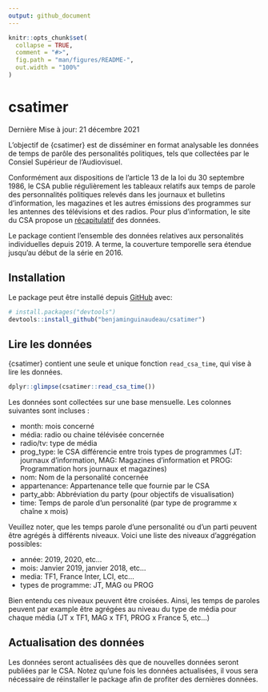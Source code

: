 ```yaml
---
output: github_document
---
```


<!-- README.md is generated from README.Rmd. Please edit that file -->

```r
knitr::opts_chunk$set(
  collapse = TRUE,
  comment = "#>",
  fig.path = "man/figures/README-",
  out.width = "100%"
)

```

# csatimer

<!-- badges: start -->
<!-- badges: end -->

Dernière Mise à jour: 21 décembre 2021

L'objectif de {csatimer} est de disséminer en format analysable les données de temps de parôle des personalités politiques, tels que collectées par le Consiel Supérieur de l'Audiovisuel. 

Conformément aux dispositions de l’article 13 de la loi du 30 septembre 1986, le CSA publie régulièrement les tableaux relatifs aux temps de parole des personnalités politiques relevés dans les journaux et bulletins d’information, les magazines et les autres émissions des programmes sur les antennes des télévisions et des radios. Pour plus d'information, le site du CSA propose un [récapitulatif](https://www.csa.fr/csapluralisme/tableau) des données. 

Le package contient l'ensemble des données relatives aux personalités individuelles depuis 2019. A terme, la couverture temporelle sera étendue jusqu'au début de la série en 2016.

## Installation

Le package peut être installé depuis [GitHub](https://github.com/) avec:

``` r
# install.packages("devtools")
devtools::install_github("benjaminguinaudeau/csatimer")
```

## Lire les données

{csatimer} contient une seule et unique fonction `read_csa_time`, qui vise à lire les données.

```r
dplyr::glimpse(csatimer::read_csa_time())
```

Les données sont collectées sur une base mensuelle. Les colonnes suivantes sont incluses : 

+ month: mois concerné
+ média: radio ou chaine télévisée concernée
+ radio/tv: type de média
+ prog_type: le CSA différencie entre trois types de programmes (JT: journaux d'information, MAG: Magazines d'information et PROG: Programmation hors journaux et magazines)
+ nom: Nom de la personalité concernée
+ appartenance: Appartenance telle que fournie par le CSA
+ party_abb: Abbréviation du party (pour objectifs de visualisation)
+ time: Temps de parole d'un personalité (par type de programme x chaîne x mois)

Veuillez noter, que les temps parole d'une personalité ou d'un parti peuvent être agrégés à différents niveaux. Voici une liste des niveaux d'aggrégation possibles: 

+ année: 2019, 2020, etc...
+ mois: Janvier 2019, janvier 2018, etc...
+ media: TF1, France Inter, LCI, etc...
+ types de programme: JT, MAG ou PROG

Bien entendu ces niveaux peuvent être croisées. Ainsi, les temps de paroles peuvent par example être agrégées au niveau du type de média pour chaque média (JT x TF1, MAG x TF1, PROG x France 5, etc...)

## Actualisation des données

Les données seront actualisées dès que de nouvelles données seront publiées par le CSA. Notez qu'une fois les données actualisées, il vous sera nécessaire de réinstaller le package afin de profiter des dernières données. 

